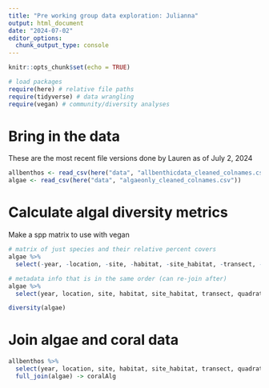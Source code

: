 ```yaml
---
title: "Pre working group data exploration: Julianna"
output: html_document
date: "2024-07-02"
editor_options: 
  chunk_output_type: console
---
```


```r
knitr::opts_chunk$set(echo = TRUE)

# load packages
require(here) # relative file paths
require(tidyverse) # data wrangling
require(vegan) # community/diversity analyses
```

# Bring in the data

These are the most recent file versions done by Lauren as of July 2, 2024

```r
allbenthos <- read_csv(here("data", "allbenthicdata_cleaned_colnames.csv")) 
algae <- read_csv(here("data", "algaeonly_cleaned_colnames.csv"))
```

# Calculate algal diversity metrics

Make a spp matrix to use with vegan

```r
# matrix of just species and their relative percent covers
algae %>% 
  select(-year, -location, -site, -habitat, -site_habitat, -transect, -quadrat) -> sppMat

# metadata info that is in the same order (can re-join after)
algae %>% 
  select(year, location, site, habitat, site_habitat, transect, quadrat) -> sppMeta
```


```r
diversity(algae)
```


# Join algae and coral data

```r
allbenthos %>% 
  select(year, location, site, habitat, site_habitat, transect, quadrat, coral) %>% 
  full_join(algae) -> coralAlg 
```


